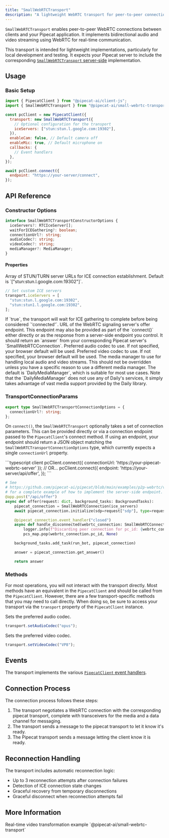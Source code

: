```yaml
---
title: "SmallWebRTCTransport"
description: "A lightweight WebRTC transport for peer-to-peer connections with Pipecat"
---
```


`SmallWebRTCTransport` enables peer-to-peer WebRTC connections between clients and your Pipecat application. It implements bidirectional audio and video streaming using WebRTC for real-time communication.

This transport is intended for lightweight implementations, particularly for local development and testing. It expects your Pipecat server to include the corresponding [`SmallWebRTCTransport` server-side](/server/services/transport/small-webrtc) implementation.

## Usage

### Basic Setup

```javascript
import { PipecatClient } from "@pipecat-ai/client-js";
import { SmallWebRTCTransport } from "@pipecat-ai/small-webrtc-transport";

const pcClient = new PipecatClient({
  transport: new SmallWebRTCTransport({
    // Optional configuration for the transport
    iceServers: ["stun:stun.l.google.com:19302"],
  }),
  enableCam: false, // Default camera off
  enableMic: true, // Default microphone on
  callbacks: {
    // Event handlers
  },
});

await pcClient.connect({
  endpoint: "https://your-server/connect",
});
```

## API Reference

### Constructor Options

```typescript
interface SmallWebRTCTransportConstructorOptions {
  iceServers?: RTCIceServer[];
  waitForICEGathering?: boolean;
  connectionUrl?: string;
  audioCodec?: string;
  videoCodec?: string;
  mediaManager?: MediaManager;
}
```

#### Properties

<ParamField name="iceServers" type="string[]">
  Array of STUN/TURN server URLs for ICE connection establishment. Default is `["stun:stun.l.google.com:19302"]`.

```javascript
// Set custom ICE servers
transport.iceServers = [
  "stun:stun.l.google.com:19302",
  "stun:stun1.l.google.com:19302",
];
```

</ParamField>

<ParamField name="waitForICEGathering" type="boolean" default="false">
  If `true`, the transport will wait for ICE gathering to complete before being
  considered `'connected'`.
</ParamField>

<ParamField name="connectionUrl" type="string">
  URL of the WebRTC signaling server's offer endpoint. This endpoint may also be
  provided as part of the `connect()` either directly or as the response from a
  server-side endpoint you control. It should return an `answer` from your
  corresponding Pipecat server's `SmallWebRTCConnection`.
</ParamField>

<ParamField name="audioCodec" type="string">
  Preferred audio codec to use. If not specified, your browser default will be
  used.
</ParamField>

<ParamField name="videoCodec" type="string">
  Preferred video codec to use. If not specified, your browser default will be
  used.
</ParamField>

<ParamField name="mediaManager" type="MediaManager" default="DailyMediaManager">
  The media manager to use for handling local audio and video streams. This should not be overridden unless you have a specific reason to use a different media manager. The default is `DailyMediaManager`, which is suitable for most use cases. Note that the `DailyMediaManager` does not use any of Daily's services, it simply takes advantage of vast media support provided by the Daily library.
</ParamField>

### TransportConnectionParams

```typescript
export type SmallWebRTCTransportConnectionOptions = {
  connectionUrl?: string;
};
```

On `connect()`, the `SmallWebRTCTransport` optionally takes a set of connection parameters. This can be provided directly or via a connection endpoint passed to the `PipecatClient`'s connect method. If using an endpoint, your endpoint should return a JSON object matching the `SmallWebRTCTransportConnectionOptions` type, which currently expects a single `connectionUrl` property.

<CodeGroup>
```typescript client
pcClient.connect({
  connectionUrl: 'https://your-pipecat-webrtc-server'
});
// OR...
pcClient.connect({
  endpoint: 'https://your-server/api/offer',
});
```

```python server
# See
# https://github.com/pipecat-ai/pipecat/blob/main/examples/p2p-webrtc/video-transform/server/server.py
# for a complete example of how to implement the server-side endpoint.
@app.post("/api/offer")
async def offer(request: dict, background_tasks: BackgroundTasks):
    pipecat_connection = SmallWebRTCConnection(ice_servers)
    await pipecat_connection.initialize(sdp=request["sdp"], type=request["type"])

    @pipecat_connection.event_handler("closed")
    async def handle_disconnected(webrtc_connection: SmallWebRTCConnection):
        logger.info(f"Discarding peer connection for pc_id: {webrtc_connection.pc_id}")
        pcs_map.pop(webrtc_connection.pc_id, None)

    background_tasks.add_task(run_bot, pipecat_connection)

    answer = pipecat_connection.get_answer()

    return answer
```

</CodeGroup>

### Methods

For most operations, you will not interact with the transport directly. Most methods have an equivalent in the `PipecatClient` and should be called from the `PipecatClient`. However, there are a few transport-specific methods that you may need to call directly. When doing so, be sure to access your transport via the `transport` property of the `PipecatClient` instance.

<ResponseField name="setAudioCodec" type="method">
  Sets the preferred audio codec.

```javascript
transport.setAudioCodec("opus");
```

</ResponseField>

<ResponseField name="setVideoCodec" type="method">
  Sets the preferred video codec.

```javascript
transport.setVideoCodec("VP8");
```

</ResponseField>

## Events

The transport implements the various [`PipecatClient` event handlers](https://docs.pipecat.ai/client/js/api-reference/callbacks).

## Connection Process

The connection process follows these steps:

1. The transport negotiates a WebRTC connection with the corresponding pipecat transport, complete with transceivers for the media and a data channel for messaging.
2. The transport sends a message to the pipecat transport to let it know it's ready.
3. The Pipecat transport sends a message letting the client know it is ready.

## Reconnection Handling

The transport includes automatic reconnection logic:

- Up to 3 reconnection attempts after connection failures
- Detection of ICE connection state changes
- Graceful recovery from temporary disconnections
- Graceful disconnect when reconnection attempts fail

## More Information

<CardGroup cols={2}>
  <Card
    horizontal
    title="Video Transform Demo"
    icon="video"
    href="https://github.com/pipecat-ai/pipecat/tree/main/examples/p2p-webrtc/video-transform"
  >
    Real-time video transformation example
  </Card>
  <Card
    horizontal
    title="Package"
    icon="browser"
    href="https://www.npmjs.com/package/@pipecat-ai/small-webrtc-transport"
  >
    `@pipecat-ai/small-webrtc-transport`
  </Card>
</CardGroup>
